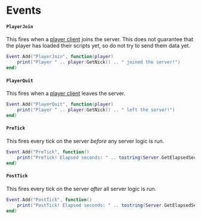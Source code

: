 # Events

#### `PlayerJoin`

This fires when a [player client](./playerclient.mdx) joins the server. This does not guarantee that the player has loaded their scripts yet, so do not try to send them data yet.

```lua
Event.Add("PlayerJoin", function(player)
    print("Player " .. player:GetNick() .. " joined the server!")
end)
```

#### `PlayerQuit`

This fires when a [player client](./playerclient.mdx) leaves the server.

```lua
Event.Add("PlayerQuit", function(player)
    print("Player " .. player:GetNick() .. " left the server!")
end)
```

#### `PreTick`

This fires every tick on the server _before_ any server logic is run.

```lua
Event.Add("PreTick", function()
    print("PreTick! Elapsed seconds: " .. tostring(Server.GetElapsedSeconds()))
end)
```

#### `PostTick`

This fires every tick on the server _after_ all server logic is run.

```lua
Event.Add("PostTick", function()
    print("PostTick! Elapsed seconds: " .. tostring(Server.GetElapsedSeconds()))
end)
```